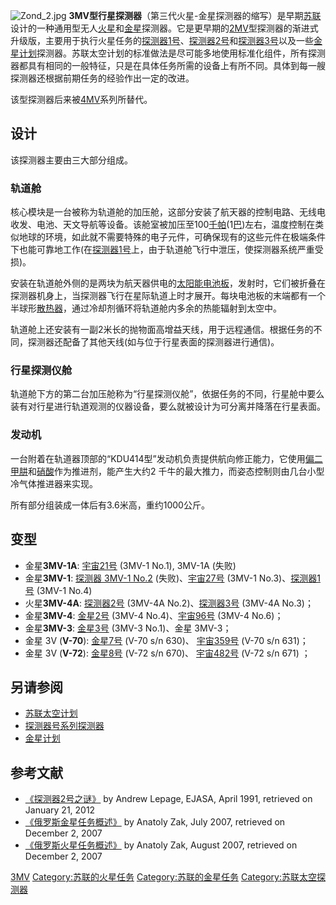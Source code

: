 {{short description|Soviet unmanned probe design}}
{{No footnotes|time=2021-01-02T08:22:32+00:00}}
[[Image:Zond_2.jpg|thumb]]
'''3MV型行星探测器'''（第三代火星-金星探测器的缩写）是早期[[苏联|苏联]]设计的一种通用型无人[[火星|火星]]和[[金星|金星]]探测器。它是更早期的[[2MV|2MV]]型探测器的渐进式升级版，主要用于执行火星任务的[[探测器1号|探测器1号]]、[[探测器2号|探测器2号]]和[[探测器3号|探测器3号]]以及一些[[金星计划|金星计划]]探测器。苏联太空计划的标准做法是尽可能多地使用标准化组件，所有探测器都具有相同的一般特征，只是在具体任务所需的设备上有所不同。具体到每一艘探测器还根据前期任务的经验作出一定的改进。

该型探测器后来被[[4MV|4MV]]系列所替代。
== 设计 ==
该探测器主要由三大部分组成。
===轨道舱===
核心模块是一台被称为轨道舱的加压舱，这部分安装了航天器的控制电路、无线电收发、电池、天文导航等设备。该舱室被加压至100[[帕斯卡|千帕]](1[[巴|巴]])左右，温度控制在类似地球的环境，如此就不需要特殊的电子元件，可确保现有的这些元件在极端条件下也能可靠地工作(在[[探测器1号|探测器1号]]上，由于轨道舱飞行中泄压，使探测器系统严重受损)。

安装在轨道舱外侧的是两块为航天器供电的[[光伏模组|太阳能电池板]]，发射时，它们被折叠在探测器机身上，当探测器飞行在星际轨道上时才展开。每块电池板的末端都有一个半球形[[散热器|散热器]]，通过冷却剂循环将轨道舱内多余的热能辐射到太空中。

轨道舱上还安装有一副2米长的抛物面高增益天线，用于远程通信。根据任务的不同，探测器还配备了其他天线(如与位于行星表面的探测器进行通信)。
===行星探测仪舱===
轨道舱下方的第二台加压舱称为“行星探测仪舱”，依据任务的不同，行星舱中要么装有对行星进行轨道观测的仪器设备，要么就被设计为可分离并降落在行星表面。
===发动机===
一台附着在轨道器顶部的“KDU414型”发动机负责提供航向修正能力，它使用[[偏二甲肼|偏二甲肼]]和[[硝酸|硝酸]]作为推进剂，能产生大约2 千牛的最大推力，而姿态控制则由几台小型冷气体推进器来实现。

所有部分组装成一体后有3.6米高，重约1000公斤。
==变型 ==
* 金星'''3MV-1A''': [[金星2D号|宇宙21号]] (3MV-1 No.1), 3MV-1A (失败)
* 金星'''3MV-1''': [[探测器_3MV-1_No.2|探测器 3MV-1 No.2]] (失败)、[[金星2E号|宇宙27号]] (3MV-1 No.3)、[[探测器1号|探测器1号]] (3MV-1 No.4)
* 火星'''3MV-4A''': [[探测器2号|探测器2号]] (3MV-4A No.2)、[[探测器3号|探测器3号]] (3MV-4A No.3)；
* 金星'''3MV-4''': [[金星2号|金星2号]] (3MV-4 No.4)、[[金星2A号|宇宙96号]] (3MV-4 No.6)；
* 金星'''3MV-3''': [[金星3号|金星3号]] (3MV-3 No.1)、金星 3MV-3；
* 金星 3V ('''V-70'''): [[金星7号|金星7号]] (V-70 s/n 630)、 [[金星8A号|宇宙359号]] (V-70 s/n 631)；
* 金星 3V ('''V-72'''): [[金星8号|金星8号]] (V-72 s/n 670)、 [[金星9A号|宇宙482号]] (V-72 s/n 671) ；

== 另请参阅 ==
* [[苏联太空计划|苏联太空计划]]
* [[探测器号系列探测器|探测器号系列探测器]]
* [[金星计划|金星计划]]

== 参考文献==
{{Reflist}}
*[https://web.archive.org/web/20120808012346/http://files.seds.org/pub/info/newsletters/ejasa/1991/jasa9104.txt 《探测器2号之谜》] by Andrew Lepage, EJASA, April 1991, retrieved on January 21, 2012
*[http://www.russianspaceweb.com/spacecraft_planetary_venus.html 《俄罗斯金星任务概述》]{{Wayback|url=http://www.russianspaceweb.com/spacecraft_planetary_venus.html |date=20200425072144 }} by Anatoly Zak, July 2007, retrieved on December 2, 2007
*[https://web.archive.org/web/20100720011556/http://www.russianspaceweb.com/spacecraft_planetary_mars.html 《俄罗斯火星任务概述》] by Anatoly Zak, August 2007, retrieved on December 2, 2007

[[Category:3MV|]]
[[Category:苏联的火星任务|Category:苏联的火星任务]]
[[Category:苏联的金星任务|Category:苏联的金星任务]]
[[Category:苏联太空探测器|Category:苏联太空探测器]]